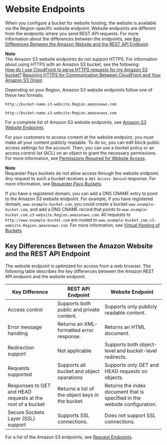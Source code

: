 # Website Endpoints<a name="WebsiteEndpoints"></a>

When you configure a bucket for website hosting, the website is available via the Region\-specific website endpoint\. Website endpoints are different from the endpoints where you send REST API requests\. For more information about the differences between the endpoints, see [Key Differences Between the Amazon Website and the REST API Endpoint](#WebsiteRestEndpointDiff)\.

**Note**  
The Amazon S3 website endpoints do not support HTTPS\. For information about using HTTPS with an Amazon S3 bucket, see the following:  
[How do I use CloudFront to serve HTTPS requests for my Amazon S3 bucket?](https://aws.amazon.com/premiumsupport/knowledge-center/cloudfront-https-requests-s3)
[Requiring HTTPS for Communication Between CloudFront and Your Amazon S3 Origin](https://docs.aws.amazon.com/AmazonCloudFront/latest/DeveloperGuide/using-https-cloudfront-to-s3-origin.html)

Depending on your Region, Amazon S3 website endpoints follow one of these two formats:

```
http://bucket-name.s3-website.Region.amazonaws.com
```

```
http://bucket-name.s3-website-Region.amazonaws.com
```

For a complete list of Amazon S3 website endpoints, see [Amazon S3 Website Endpoints](https://docs.aws.amazon.com/general/latest/gr/s3.html#s3_website_region_endpoints)\.

For your customers to access content at the website endpoint, you must make all your content publicly readable\. To do so, you can edit block public access settings for the account\. Then, you can use a bucket policy or an access control list \(ACL\) on an object to grant the necessary permissions\. For more information, see [Permissions Required for Website Access](WebsiteAccessPermissionsReqd.mdx)\.

**Note**  
Requester Pays buckets  do not allow access through the website endpoint\. Any request to such a bucket receives a `403 Access Denied` response\. For more information, see [Requester Pays Buckets](RequesterPaysBuckets.mdx)\.

If you have a registered domain, you can add a DNS CNAME entry to point to the Amazon S3 website endpoint\. For example, if you have registered domain, `www.example-bucket.com`, you could create a bucket `www.example-bucket.com`, and add a DNS CNAME record that points to `www.example-bucket.com.s3-website.Region.amazonaws.com`\. All requests to `http://www.example-bucket.com` are routed to `www.example-bucket.com.s3-website.Region.amazonaws.com`\. For more information, see [Virtual Hosting of Buckets](VirtualHosting.mdx)\. 

## Key Differences Between the Amazon Website and the REST API Endpoint<a name="WebsiteRestEndpointDiff"></a>

The website endpoint is optimized for access from a web browser\. The following table describes the key differences between the Amazon REST API endpoint and the website endpoint\. 


| Key Difference | REST API Endpoint | Website Endpoint | 
| --- | --- | --- | 
| Access control |  Supports both public and private content\.  | Supports only publicly readable content\.  | 
| Error message handling |  Returns an XML\-formatted error response\.  | Returns an HTML document\. | 
| Redirection support |  Not applicable  | Supports both object\-level and bucket\-level redirects\. | 
| Requests supported  |  Supports all bucket and object operations   | Supports only GET and HEAD requests on objects\. | 
| Responses to GET and HEAD requests at the root of a bucket | Returns a list of the object keys in the bucket\. | Returns the index document that is specified in the website configuration\. | 
| Secure Sockets Layer \(SSL\) support | Supports SSL connections\. | Does not support SSL connections\. | 

For a list of the Amazon S3 endpoints, see [Request Endpoints](MakingRequests.mdx#RequestEndpoints)\.